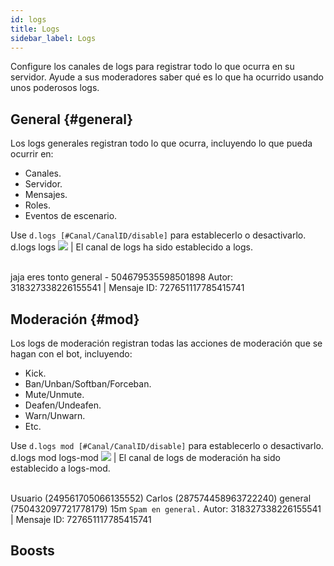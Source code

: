 ```yaml
---
id: logs
title: Logs
sidebar_label: Logs
---
```


Configure los canales de logs para registrar todo lo que ocurra en su servidor. Ayude a sus moderadores saber qué es lo que ha ocurrido usando unos poderosos logs.

## General {#general}

Los logs generales registran todo lo que ocurra, incluyendo lo que pueda ocurrir en:
* Canales.
* Servidor.
* Mensajes.
* Roles.
* Eventos de escenario.

Use `d.logs [#Canal/CanalID/disable]` para establecerlo o desactivarlo.
<DiscordMessages>
  <DiscordMessage author="Usuario" avatar="https://cdn.discordapp.com/embed/avatars/4.png">d.logs <discord-mention type="channel">logs</discord-mention></DiscordMessage>
  <discord-message author="D-Safe" avatar="https://i.imgur.com/FFBgOWE.png" bot='true' verified='true'><img className="discord-emoji" src="https://cdn.discordapp.com/emojis/847563585025474643.png?v=1"></img> | El canal de logs ha sido establecido a <discord-mention type="channel">logs</discord-mention>.</discord-message>
</DiscordMessages>

<br/>

<DiscordMessages>
  <discord-message author="D-Safe" avatar="https://i.imgur.com/FFBgOWE.png" bot='true' verified='true'>
  <discord-embed slot="embeds" author-image="https://cdn.discordapp.com/embed/avatars/4.png" author-name="Usuario#0000" embed-title="Mensaje eliminado" color="#eb5e54" thumbnail="https://cdn.discordapp.com/embed/avatars/4.png">jaja eres tonto
  <discord-embed-fields slot="fields">
    <discord-embed-field field-title="Canal" inline="" inline-index="1"><discord-mention type="channel">general</discord-mention> - 504679535598501898</discord-embed-field>
    </discord-embed-fields>
    <span slot="footer">Autor: 318327338226155541 | Mensaje ID: 727651117785415741</span>
  </discord-embed>
  </discord-message>
</DiscordMessages>

## Moderación {#mod}

Los logs de moderación registran todas las acciones de moderación que se hagan con el bot, incluyendo:
* Kick.
* Ban/Unban/Softban/Forceban.
* Mute/Unmute.
* Deafen/Undeafen.
* Warn/Unwarn.
* Etc.

Use `d.logs mod [#Canal/CanalID/disable]` para establecerlo o desactivarlo.
<DiscordMessages>
  <DiscordMessage author="Usuario" avatar="https://cdn.discordapp.com/embed/avatars/4.png">d.logs mod <discord-mention type="channel">logs-mod</discord-mention></DiscordMessage>
  <discord-message author="D-Safe" avatar="https://i.imgur.com/FFBgOWE.png" bot='true' verified='true'><img className="discord-emoji" src="https://cdn.discordapp.com/emojis/847563585025474643.png?v=1"></img> | El canal de logs de moderación ha sido establecido a <discord-mention type="channel">logs-mod</discord-mention>.</discord-message>
</DiscordMessages>

<br/>

<DiscordMessages>
  <discord-message author="D-Safe" avatar="https://i.imgur.com/FFBgOWE.png" bot='true' verified='true'>
    <discord-embed slot="embeds" author-image="https://cdn.discordapp.com/embed/avatars/4.png" author-name="Usuario#0000" embed-title="Miembro muteado" color="#ffd78f" thumbnail="https://cdn.discordapp.com/embed/avatars/4.png">
      <discord-embed-fields slot="fields">
        <discord-embed-field field-title="Miembro" inline="1" inline-index="1"><discord-mention type="user">Usuario</discord-mention> (249561705066135552)</discord-embed-field>
        <discord-embed-field field-title="Moderador" inline="2" inline-index="2"><discord-mention type="user">Carlos</discord-mention> (287574458963722240)</discord-embed-field>
        <discord-embed-field field-title="Canal" inline="1" inline-index="1"><discord-mention type="channel">general</discord-mention> (750432097721778179)</discord-embed-field>
        <discord-embed-field field-title="Tiempo" inline="2" inline-index="2"> 15m</discord-embed-field>
        <discord-embed-field field-title="Razón" inline="3" inline-index="1"><code>Spam en general.</code></discord-embed-field>
      </discord-embed-fields>
    <span slot="footer">Autor: 318327338226155541 | Mensaje ID: 727651117785415741</span>
    </discord-embed>
  </discord-message>
</DiscordMessages>

## Boosts

